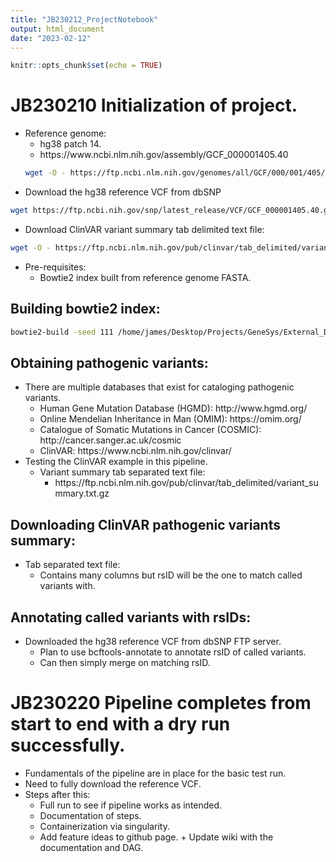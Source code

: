 ```yaml
---
title: "JB230212_ProjectNotebook"
output: html_document
date: "2023-02-12"
---
```


```r
knitr::opts_chunk$set(echo = TRUE)
```

# JB230210 Initialization of project.
* Reference genome:
  + hg38 patch 14.
  + https://www.ncbi.nlm.nih.gov/assembly/GCF_000001405.40
```bash
wget -O - https://ftp.ncbi.nlm.nih.gov/genomes/all/GCF/000/001/405/GCF_000001405.40_GRCh38.p14/GCF_000001405.40_GRCh38.p14_genomic.fna.gz | gunzip -c > JB230210_hg38_patch14_genomic.fa
```
  
* Download the hg38 reference VCF from dbSNP
```bash
wget https://ftp.ncbi.nih.gov/snp/latest_release/VCF/GCF_000001405.40.gz
```

* Download ClinVAR variant summary tab delimited text file:

```bash
wget -O - https://ftp.ncbi.nlm.nih.gov/pub/clinvar/tab_delimited/variant_summary.txt.gz | gunzip -c > JB230210_clinVAR_hg38_variants.txt
```

* Pre-requisites:
  + Bowtie2 index built from reference genome FASTA.

## Building bowtie2 index:
```bash

bowtie2-build -seed 111 /home/james/Desktop/Projects/GeneSys/External_Data/ncbi-genomes-2023-02-12/JB230210_hg38_patch14_genomic.fa /home/james/Desktop/Projects/GeneSys/External_Data/Bt2_hg38_idx/JB230210_hg38_bt2

```


## Obtaining pathogenic variants:
* There are multiple databases that exist for cataloging pathogenic variants.
  + Human Gene Mutation Database (HGMD): http://www.hgmd.org/
  + Online Mendelian Inheritance in Man (OMIM): https://omim.org/
  + Catalogue of Somatic Mutations in Cancer (COSMIC): http://cancer.sanger.ac.uk/cosmic
  + ClinVAR: https://www.ncbi.nlm.nih.gov/clinvar/
* Testing the ClinVAR example in this pipeline. 
  + Variant summary tab separated text file:
    + https://ftp.ncbi.nlm.nih.gov/pub/clinvar/tab_delimited/variant_summary.txt.gz
  
## Downloading ClinVAR pathogenic variants summary:
* Tab separated text file:
  + Contains many columns but rsID will be the one to match called variants with. 

## Annotating called variants with rsIDs:
* Downloaded the hg38 reference VCF from dbSNP FTP server.
  + Plan to use bcftools-annotate to annotate rsID of called variants. 
  + Can then simply merge on matching rsID. 
 


# JB230220 Pipeline completes from start to end with a dry run successfully. 
* Fundamentals of the pipeline are in place for the basic test run. 
* Need to fully download the reference VCF. 
* Steps after this:
  + Full run to see if pipeline works as intended. 
  + Documentation of steps. 
  + Containerization via singularity. 
  + Add feature ideas to github page. + Update wiki with the documentation and DAG. 

  
